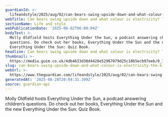 ```yaml
---
guardianId: >-
  lifeandstyle/2025/aug/02/can-bears-swing-upside-down-and-what-colour-is-electricity-the-kids-quiz
webTitle: Can bears swing upside down and what colour is electricity? The kids’ quiz
sectionName: Life and style
webPublicationDate: '2025-08-02T06:00:04Z'
bodyText: >-
  Molly Oldfield hosts Everything Under the Sun, a podcast answering children’s
  questions. Do check out her books, Everything Under the Sun and the new
  Everything Under the Sun: Quiz Book.
headline: Can bears swing upside down and what colour is electricity? The kids’ quiz
thumbnail: >-
  https://media.guim.co.uk/4db4633d38d4428e52967079d25c1865ecb97eeb/0_160_1274_1019/500.jpg
slug: can-bears-swing-upside-down-and-what-colour-is-electricity-the-kids-quiz
webUrl: >-
  https://www.theguardian.com/lifeandstyle/2025/aug/02/can-bears-swing-upside-down-and-what-colour-is-electricity-the-kids-quiz
generatedAt: '2025-08-28T20:04:31.399Z'
source: guardian-api
---
```

Molly Oldfield hosts Everything Under the Sun, a podcast answering children’s questions. Do check out her books, Everything Under the Sun and the new Everything Under the Sun: Quiz Book.

